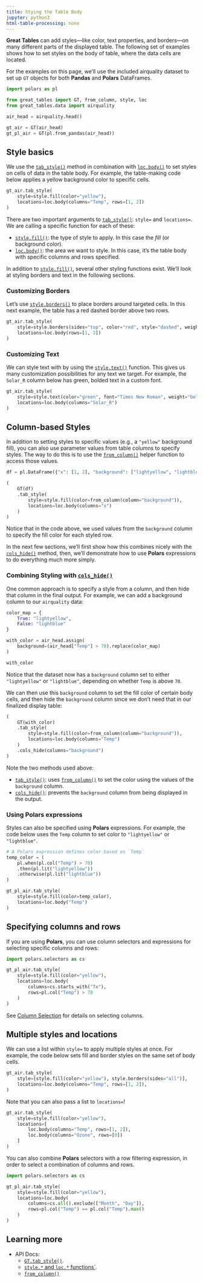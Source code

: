 ```yaml
---
title: Stying the Table Body
jupyter: python3
html-table-processing: none
---
```


**Great Tables** can add styles---like color, text properties, and borders---on many different parts of
the displayed table. The following set of examples shows how to set styles on the body of table, where the data cells are located.

For the examples on this page, we'll use the included airquality dataset to set up `GT` objects for both **Pandas** and **Polars** DataFrames.

```python
import polars as pl

from great_tables import GT, from_column, style, loc
from great_tables.data import airquality

air_head = airquality.head()

gt_air = GT(air_head)
gt_pl_air = GT(pl.from_pandas(air_head))
```

## Style basics

We use the [`tab_style()`](`great_tables.GT.tab_style`) method in combination with [`loc.body()`](`great_tables.loc.body`) to set styles on cells of data in the table body. For example, the table-making code below applies a yellow background color to specific cells.

```python
gt_air.tab_style(
    style=style.fill(color="yellow"),
    locations=loc.body(columns="Temp", rows=[1, 2])
)
```

There are two important arguments to [`tab_style()`](`great_tables.GT.tab_style`): `style=` and `locations=`. We are calling a specific function for each of these:

* [`style.fill()`](`great_tables.style.fill`): the type of style to apply. In this case the *fill* (or background color).
* [`loc.body()`](`great_tables.loc.body`): the area we want to style. In this case, it's the table body with specific columns and rows specified.

In addition to [`style.fill()`](`great_tables.style.fill`), several other styling functions exist. We'll look at styling borders and text in the following sections.

### Customizing Borders

Let's use [`style.borders()`](`great_tables.style.borders`) to place borders around targeted cells. In this next example, the table has a red dashed border above two rows.

```python
gt_air.tab_style(
    style=style.borders(sides="top", color="red", style="dashed", weight="3px"),
    locations=loc.body(rows=[1, 2])
)
```

### Customizing Text

We can style text with by using the [`style.text()`](`great_tables.style.text`) function. This gives us many customization possibilities for any text we target. For example, the `Solar_R` column below has green, bolded text in a custom font.

```python
gt_air.tab_style(
    style=style.text(color="green", font="Times New Roman", weight="bold"),
    locations=loc.body(columns="Solar_R")
)
```

## Column-based Styles

In addition to setting styles to specific values (e.g., a `"yellow"` background fill), you can also use parameter values from table columns to specify styles. The way to do this is to use the [`from_column()`](`great_tables.from_column`) helper function to access those values.

```python
df = pl.DataFrame({"x": [1, 2], "background": ["lightyellow", "lightblue"]})

(
    GT(df)
    .tab_style(
        style=style.fill(color=from_column(column="background")),
        locations=loc.body(columns="x")
    )
)
```

Notice that in the code above, we used values from the `background` column to specify the fill color for each styled row.

In the next few sections, we'll first show how this combines nicely with the [`cols_hide()`](`great_tables.GT.cols_hide`) method, then, we'll demonstrate how to use **Polars** expressions to do everything much more simply.

### Combining Styling with [`cols_hide()`](`great_tables.GT.cols_hide`)

One common approach is to specify a style from a column, and then hide that column in the final output. For example, we can add a background column to our `airquality` data:

```python
color_map = {
    True: "lightyellow",
    False: "lightblue"
}

with_color = air_head.assign(
    background=(air_head["Temp"] > 70).replace(color_map)
)

with_color
```

Notice that the dataset now has a `background` column set to either `"lightyellow"` or `"lightblue"`, depending on whether `Temp` is above `70`.

We can then use this `background` column to set the fill color of certain body cells, and then hide the `background` column since we don't need that in our finalized display table:

```python
(
    GT(with_color)
    .tab_style(
        style=style.fill(color=from_column(column="background")),
        locations=loc.body(columns="Temp")
    )
    .cols_hide(columns="background")
)
```

Note the two methods used above:

* [`tab_style()`](`great_tables.GT.tab_style`): uses [`from_column()`](`great_tables.from_column`) to set the color using the values of the `background` column.
* [`cols_hide()`](`great_tables.GT.cols_hide`): prevents the `background` column from being displayed in the output.

### Using **Polars** expressions

Styles can also be specified using **Polars** expressions. For example, the code below uses the `Temp` column to set color to `"lightyellow"` or `"lightblue"`.

```python
# A Polars expression defines color based on `Temp`
temp_color = (
    pl.when(pl.col("Temp") > 70)
    .then(pl.lit("lightyellow"))
    .otherwise(pl.lit("lightblue"))
)

gt_pl_air.tab_style(
    style=style.fill(color=temp_color),
    locations=loc.body("Temp")
)
```

## Specifying columns and rows

If you are using **Polars**, you can use column selectors and expressions for selecting specific columns and rows:

```python
import polars.selectors as cs

gt_pl_air.tab_style(
    style=style.fill(color="yellow"),
    locations=loc.body(
        columns=cs.starts_with("Te"),
        rows=pl.col("Temp") > 70
    )
)
```

See [Column Selection](./column-selection.qmd) for details on selecting columns.

## Multiple styles and locations

We can use a list within `style=` to apply multiple styles at once. For example, the code below sets fill and border styles on the same set of body cells.

```python
gt_air.tab_style(
    style=[style.fill(color="yellow"), style.borders(sides="all")],
    locations=loc.body(columns="Temp", rows=[1, 2]),
)
```

Note that you can also pass a list to `locations=`!

```python
gt_air.tab_style(
    style=style.fill(color="yellow"),
    locations=[
        loc.body(columns="Temp", rows=[1, 2]),
        loc.body(columns="Ozone", rows=[0])
    ]
)
```

You can also combine **Polars** selectors with a row filtering expression, in order to select a combination of columns and rows.

```python
import polars.selectors as cs

gt_pl_air.tab_style(
    style=style.fill(color="yellow"),
    locations=loc.body(
        columns=cs.all().exclude(["Month", "Day"]),
        rows=pl.col("Temp") == pl.col("Temp").max()
    )
)
```

## Learning more

* API Docs:
  - [`GT.tab_style()`](/reference/GT.tab_style.qmd).
  - [`style.*` and `loc.*` functions`](/reference/index.qmd#location-targeting-and-styling-classes).
  - [`from_column()`](/reference/from_column.qmd)
